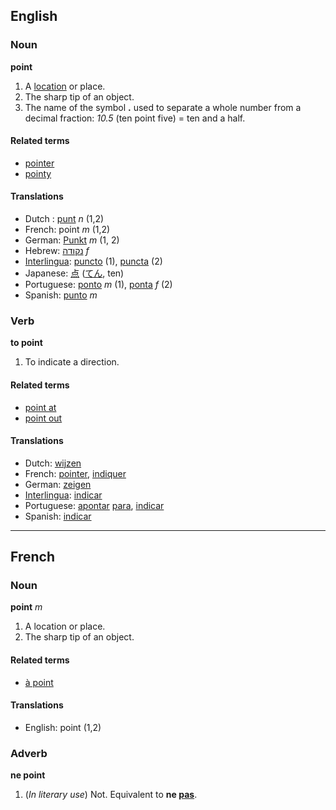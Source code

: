 ==English==
===Noun===
'''point'''

# A [[location]] or place.
# The sharp tip of an object.
# The name of the symbol '''.''' used to separate a whole number from a decimal fraction: ''10.5'' (ten point five) = ten and a half.

====Related terms====
*[[pointer]]
*[[pointy]]

====Translations====

*Dutch : [[punt]] ''n'' (1,2)
*French: point ''m'' (1,2)
*German: [[Punkt]] ''m'' (1, 2)
*Hebrew: [[נקודה]] ''f''
*[[Interlingua]]: [[puncto]] (1), [[puncta]] (2)
*Japanese: [[点]] ([[てん]], ten)
*Portuguese: [[ponto]] ''m'' (1), [[ponta]] ''f'' (2)
*Spanish: [[punto]] ''m''

===Verb===
'''to point'''

#To indicate a direction.

====Related terms====
*[[point at]]
*[[point out]]

====Translations====

*Dutch: [[wijzen]]
*French: [[pointer]], [[indiquer]]
*German: [[zeigen]]
*[[Interlingua]]: [[indicar]]
*Portuguese: [[apontar]] [[para]], [[indicar]]
*Spanish: [[indicar]]

----

==French==
===Noun===
'''point''' ''m''

# A location or place.
# The sharp tip of an object.

====Related terms====
*[[à point]]

====Translations====

*English: point (1,2)

===Adverb===
'''ne point'''

# (''In literary use'') Not.  Equivalent to '''ne [[pas]]'''.